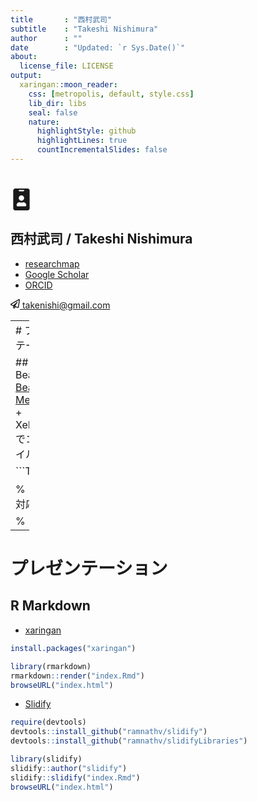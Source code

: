 ```yaml
---
title       : "西村武司"
subtitle    : "Takeshi Nishimura"
author      : ""
date        : "Updated: `r Sys.Date()`"
about:
  license_file: LICENSE
output:
  xaringan::moon_reader:
    css: [metropolis, default, style.css]
    lib_dir: libs
    seal: false
    nature:
      highlightStyle: github
      highlightLines: true
      countIncrementalSlides: false
---
```

# <svg width="35px" height="35px" aria-hidden="true" focusable="false" data-prefix="fas" data-icon="id-badge" class="svg-inline--fa fa-id-badge fa-w-12" role="img" xmlns="http://www.w3.org/2000/svg" viewBox="0 0 384 512"><path fill="currentColor" d="M336 0H48C21.5 0 0 21.5 0 48v416c0 26.5 21.5 48 48 48h288c26.5 0 48-21.5 48-48V48c0-26.5-21.5-48-48-48zM144 32h96c8.8 0 16 7.2 16 16s-7.2 16-16 16h-96c-8.8 0-16-7.2-16-16s7.2-16 16-16zm48 128c35.3 0 64 28.7 64 64s-28.7 64-64 64-64-28.7-64-64 28.7-64 64-64zm112 236.8c0 10.6-10 19.2-22.4 19.2H102.4C90 416 80 407.4 80 396.8v-19.2c0-31.8 30.1-57.6 67.2-57.6h5c12.3 5.1 25.7 8 39.8 8s27.6-2.9 39.8-8h5c37.1 0 67.2 25.8 67.2 57.6v19.2z"></path></svg>
## 西村武司 / Takeshi Nishimura

- [researchmap](https://researchmap.jp/takeshinishimura)
- [Google Scholar](https://scholar.google.com/citations?user=wPs3Y6QAAAAJ)
- [ORCID](https://orcid.org/0000-0003-1761-4300)

[<svg width="15px" height="15px" aria-hidden="true" focusable="false" data-prefix="far" data-icon="paper-plane" class="svg-inline--fa fa-paper-plane fa-w-16" role="img" xmlns="http://www.w3.org/2000/svg" viewBox="0 0 512 512"><path fill="currentColor" d="M440 6.5L24 246.4c-34.4 19.9-31.1 70.8 5.7 85.9L144 379.6V464c0 46.4 59.2 65.5 86.6 28.6l43.8-59.1 111.9 46.2c5.9 2.4 12.1 3.6 18.3 3.6 8.2 0 16.3-2.1 23.6-6.2 12.8-7.2 21.6-20 23.9-34.5l59.4-387.2c6.1-40.1-36.9-68.8-71.5-48.9zM192 464v-64.6l36.6 15.1L192 464zm212.6-28.7l-153.8-63.5L391 169.5c10.7-15.5-9.5-33.5-23.7-21.2L155.8 332.6 48 288 464 48l-59.4 387.3z"></path></svg> t&#97;&#107;&#101;ni&#115;&#104;i&#64;&#103;&#109;&#97;&#105;&#108;&#46;&#99;om](mailto:t&#97;&#107;&#101;ni&#115;&#104;i&#64;&#103;&#109;&#97;&#105;&#108;&#46;&#99;om)


---
# プレゼンテーション

## LaTeX Beamer
- [Beamer](https://ctan.org/pkg/beamer)
- [Metropolis](https://github.com/matze/mtheme)
  + XeLaTeXでコンパイル

```TeX
\documentclass[unicode, 10pt, xcolor={dvipsnames, svgnames}, usepdftitle=false]{beamer}
% ハンドアウトの場合：handout
% 16:9の場合：aspectratio=169
\usetheme{metropolis}

% 日本語対応
\usepackage{zxjatype}
\setjamainfont{Hiragino Mincho ProN W3}
\setjasansfont{Hiragino Kaku Gothic ProN W3}
\setjamonofont{Hiragino Kaku Gothic ProN W3}

%\usepackage{arev}% 数式フォントをArev Sansなどにすると，記号（例：※，→）が出力されない
```


---
# プレゼンテーション

## R Markdown
- [xaringan](https://github.com/yihui/xaringan)

```r
install.packages("xaringan")

library(rmarkdown)
rmarkdown::render("index.Rmd")
browseURL("index.html")
```

- [Slidify](http://slidify.org)

```r
require(devtools)
devtools::install_github("ramnathv/slidify")
devtools::install_github("ramnathv/slidifyLibraries")

library(slidify)
slidify::author("slidify")
slidify::slidify("index.Rmd")
browseURL("index.html")
```
